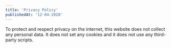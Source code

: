 ```yaml
---
title: 'Privacy Policy'
publishedAt: '12-04-2020'
---
```



To protect and respect privacy on the internet, this website does not collect any personal data. It does not set any cookies and it does not use any third-party scripts.
